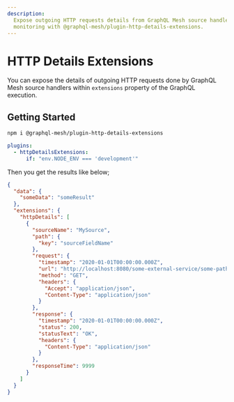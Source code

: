 ```yaml
---
description:
  Expose outgoing HTTP requests details from GraphQL Mesh source handlers in extensions for better
  monitoring with @graphql-mesh/plugin-http-details-extensions.
---
```


# HTTP Details Extensions

You can expose the details of outgoing HTTP requests done by GraphQL Mesh source handlers within
`extensions` property of the GraphQL execution.

## Getting Started

```sh npm2yarn
npm i @graphql-mesh/plugin-http-details-extensions
```

```yaml filename=".meshrc.yaml"
plugins:
  - httpDetailsExtensions:
      if: "env.NODE_ENV === 'development'"
```

Then you get the results like below;

```json
{
  "data": {
    "someData": "someResult"
  },
  "extensions": {
    "httpDetails": [
      {
        "sourceName": "MySource",
        "path": {
          "key": "sourceFieldName"
        },
        "request": {
          "timestamp": "2020-01-01T00:00:00.000Z",
          "url": "http://localhost:8080/some-external-service/some-path",
          "method": "GET",
          "headers": {
            "Accept": "application/json",
            "Content-Type": "application/json"
          }
        },
        "response": {
          "timestamp": "2020-01-01T00:00:00.000Z",
          "status": 200,
          "statusText": "OK",
          "headers": {
            "Content-Type": "application/json"
          }
        },
        "responseTime": 9999
      }
    ]
  }
}
```
